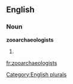 
==English==

===Noun===
'''zooarchaeologists'''

# {{plural of|[[zooarchaeologist]]}}

[[Category:English plurals]]

[[fr:zooarchaeologists]]